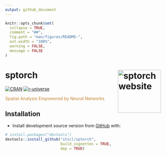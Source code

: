 ```yaml
---
output: github_document
---
```


<!-- README.md is generated from README.Rmd. Please edit that file -->

```r
knitr::opts_chunk$set(
  collapse = TRUE,
  comment = "##",
  fig.path = "man/figures/README-",
  out.width = "100%",
  warning = FALSE,
  message = FALSE
)
```

# sptorch <a href="https://stscl.github.io/sptorch/"><img src="man/figures/logo.png" align="right" height="139" alt="sptorch website" /></a>

<!-- badges: start -->

[![CRAN](https://www.r-pkg.org/badges/version/sptorch)](https://CRAN.R-project.org/package=sptorch) 
[![r-universe](https://stscl.r-universe.dev/badges/sptorch)](https://stscl.r-universe.dev/sptorch)

<!-- badges: end -->

<font color=#c58332><span class="bolder">Spatial Analysis Empowered by Neural Networks</span></font>

## Installation

- Install development source version from [GitHub](https://github.com/stscl/sptorch) with:

``` r
# install.packages("devtools")
devtools::install_github("stscl/sptorch",
                         build_vignettes = TRUE,
                         dep = TRUE)
```
